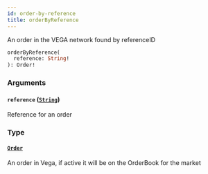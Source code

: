 ```yaml
---
id: order-by-reference
title: orderByReference
---
```



An order in the VEGA network found by referenceID

```graphql
orderByReference(
  reference: String!
): Order!
```


### Arguments

#### `reference` ([`String`](/docs/v0.47/graphql/scalars/string))

Reference for an order


### Type

#### [`Order`](/docs/v0.47/graphql/objects/order) 

An order in Vega, if active it will be on the OrderBook for the market




